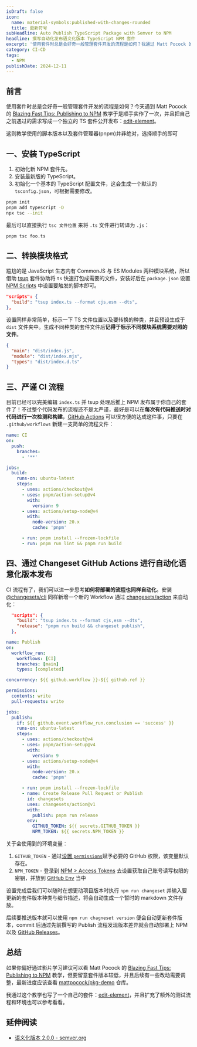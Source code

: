 ```yaml
---
isDraft: false
icon:
  name: material-symbols:published-with-changes-rounded
  title: 更新符号
subHeadline: Auto Publish TypeScript Package with Semver to NPM
headline: 撰写自动化发布语义化版本 TypeScript NPM 套件
excerpt: '使用套件时总是会好奇一般管理套件开发的流程是如何？我通过 Matt Pocock 的 Blazing Fast Tips: Publishing to NPM 教学视频顺手实作了一次，并且把自己之前遇过的需求写成一个独立的 TS 套件公开发布：edit-element。'
category: CI-CD
tags:
  - NPM
publishDate: 2024-12-11
---
```


## 前言

使用套件时总是会好奇一般管理套件开发的流程是如何？今天遇到 Matt Pocock 的 [Blazing Fast Tips: Publishing to NPM](https://www.youtube.com/watch?v=eh89VE3Mk5g) 教学于是顺手实作了一次，并且把自己之前遇过的需求写成一个独立的 TS 套件公开发布：[edit-element](https://github.com/riceball-tw/edit-element)。

<Sidenote type="info">这则教学使用的脚本版本以及套件管理器(pnpm)并非绝对，选择顺手的即可</Sidenote>

## 一、安装 TypeScript

1. 初始化新 NPM 套件先。
2. 安装最新版的 TypeScript。
3. 初始化一个基本的 TypeScript 配置文件，这会生成一个默认的 `tsconfig.json`，可根据需要修改。

```bash
pnpm init
pnpm add typescript -D
npx tsc --init
```

最后可以直接执行 `tsc 文件位置` 来将 `.ts` 文件进行转译为 `.js`：

```bash
pnpm tsc foo.ts
```

## 二、转换模块格式

尴尬的是 JavaScript 生态内有 CommonJS 与 ES Modules 两种模块系统，所以借助 [tsup](https://github.com/egoist/tsup) 套件协助将 `ts` 快速打包成需要的文件，安装好后在 `package.json` 设置 [NPM Scripts](https://docs.npmjs.com/cli/v9/using-npm/scripts) 中设置要触发的脚本即可。

```json title="package.json"
"scripts": {
  "build": "tsup index.ts --format cjs,esm --dts",
},
```

设置同样非常简单，标示一下 TS 文件位置以及要转换的种类，并且预设生成于 `dist` 文件夹中。生成不同种类的套件文件后**记得于标示不同模块系统需要对照的文件**。

```json title="package.json"
{
  "main": "dist/index.js",
  "module": "dist/index.mjs",
  "types": "dist/index.d.ts"
}
```

## 三、严谨 CI 流程

目前已经可以完美编辑 `index.ts` 并 tsup 处理后推上 NPM 发布属于你自己的套件了！不过整个代码发布的流程还不是太严谨，最好是可以在**每次有代码推送时对代码进行一次检测和构建**，[GitHub Actions](https://github.com/features/actions) 可以很方便的达成这件事，只要在 `.github/workflows` 新建一支简单的流程文件：

```yaml title="ci.yml"
name: CI
on:
  push:
    branches:
      - '**'

jobs:
  build:
    runs-on: ubuntu-latest
    steps:
      - uses: actions/checkout@v4
      - uses: pnpm/action-setup@v4
        with:
          version: 9
      - uses: actions/setup-node@v4
        with:
          node-version: 20.x
          cache: 'pnpm'

      - run: pnpm install --frozen-lockfile
      - run: pnpm run lint && pnpm run build
```

## 四、通过 Changeset GitHub Actions 进行自动化语意化版本发布

CI 流程有了，我们可以进一步思考**如何将部署的流程也同样自动化**。安装 [@changesets/cli](https://www.npmjs.com/package/@changesets/cli) 同样新增一个新的 Workflow 通过 [changesets/action](https://github.com/changesets/action) 来自动化：

```json title="package.json"
  "scripts": {
    "build": "tsup index.ts --format cjs,esm --dts",
    "release": "pnpm run build && changeset publish",
  },
```

```yaml title="publish.yml"
name: Publish
on:
  workflow_run:
    workflows: [CI]
    branches: [main]
    types: [completed]

concurrency: ${{ github.workflow }}-${{ github.ref }}

permissions:
  contents: write
  pull-requests: write

jobs:
  publish:
    if: ${{ github.event.workflow_run.conclusion == 'success' }}
    runs-on: ubuntu-latest
    steps:
      - uses: actions/checkout@v4
      - uses: pnpm/action-setup@v4
        with:
          version: 9
      - uses: actions/setup-node@v4
        with:
          node-version: 20.x
          cache: 'pnpm'

      - run: pnpm install --frozen-lockfile
      - name: Create Release Pull Request or Publish
        id: changesets
        uses: changesets/action@v1
        with:
          publish: pnpm run release
        env:
          GITHUB_TOKEN: ${{ secrets.GITHUB_TOKEN }}
          NPM_TOKEN: ${{ secrets.NPM_TOKEN }}
```

关于会使用到的环境变量：

1. `GITHUB_TOKEN` - 通过[设置 `permissions`](https://docs.github.com/en/actions/writing-workflows/choosing-what-your-workflow-does/controlling-permissions-for-github_token)赋予必要的 GitHub 权限，该变量默认存在。
2. `NPM_TOKEN` - 登录到 [NPM > Access Tokens](https://docs.npmjs.com/creating-and-viewing-access-tokens) 去设置获取自己账号读写权限的密钥，并放到 [GitHub Env](https://docs.github.com/en/actions/writing-workflows/choosing-what-your-workflow-does/store-information-in-variables) 当中

设置完成后我们可以随时在想更动项目版本时执行 `npm run changeset` 并输入要更新的套件版本种类与细节描述，将会自动生成一个暂时的 markdown 文件存放。

后续要推送版本就可以使用 `npm run chagneset version` 便会自动更新套件版本，commit 后通过先前撰写的 Publish 流程发现版本差异就会自动部署上 NPM 以及 [GitHub Releases](https://docs.github.com/en/repositories/releasing-projects-on-github/about-releases)。

## 总结

如果你偏好通过影片学习建议可以看 Matt Pocock 的 [Blazing Fast Tips: Publishing to NPM](https://www.youtube.com/watch?v=eh89VE3Mk5g) 教学，但要留意套件版本较低，并且后续有一些改动需要调整，最新进度应该查看 [mattpocock/pkg-demo](https://github.com/mattpocock/pkg-demo) 仓库。

我通过这个教学也写了一个自己的套件：[edit-element](https://github.com/riceball-tw/edit-element)，并且扩充了额外的测试流程和环境也可以参考看看。

## 延伸阅读

- [语义化版本 2.0.0 - semver.org](https://semver.org/lang/zh-CN/)

